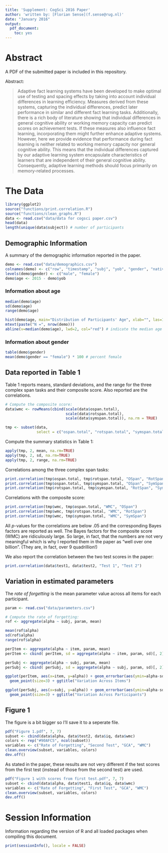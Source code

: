 ```yaml
---
title: 'Supplement: CogSci 2016 Paper'
author: 'written by: [Florian Sense](f.sense@rug.nl)'
date: "January 2016"
output:
  pdf_document:
    toc: yes
---
```



# Abstract

A PDF of the submitted paper is included in this repository.

Abstract:

> Adaptive fact learning systems have been developed to make optimal use of testing and spacing effects by taking into account individual differences in learning efficiency. Measures derived from these systems, capturing the individual differences, predict later performance in similar and different fact learning tasks. Additionally, there is a rich body of literature showing that individual differences in general cognitive ability or working memory capacity can predict scores on achievement tests. If these measures also influence fact learning, incorporating them might further enhance adaptive systems. However, here we provide evidence that performance during fact learning is neither related to working memory capacity nor general cognitive ability. This means that the individual differences captured by our adaptive learning system encapsulate characteristics of learners that are independent of their general cognitive ability. Consequently, adaptive learning methods should focus primarily on memory-related processes.  

# The Data

```r
library(ggplot2)
source("functions/print.correlation.R")
source("functions/clean_graphs.R")
data <- read.csv("data/data for cogsci paper.csv")
head(data)
length(unique(data$subject)) # number of participants
```

## Demographic Information

A summary of the demographic information reported in the paper.

```r
demo <- read.csv("data/demographics.csv")
colnames(demo) <- c("row", "timestamp", "subj", "yob", "gender", "native", "Swahili")
levels(demo$gender) <- c("male", "female")
demo$age <- 2015 - demo$yob
```

### Information about age

```r
median(demo$age)
sd(demo$age)
range(demo$age)

hist(demo$age, main="Distribution of Participants' Age", xlab="", las=1)
mtext(paste("N =", nrow(demo)))
abline(v=median(demo$age), lwd=2, col="red") # indicate the median age on the plot
```


### Information about gender

```r
table(demo$gender)
mean(demo$gender == "female") * 100 # percent female
```



## Data reported in Table 1

Table 1 reports means, standard deviations, and the range for the three complex span tasks and their composite score. Also reported are the correlations.

```r
# Compute the composite score:
data$wmc <- rowMeans(cbind(scale(data$ospan.total), 
                           scale(data$rotspan.total), 
                           scale(data$symspan.total)), na.rm = TRUE)

tmp <- subset(data, 
              select = c("ospan.total", "rotspan.total", "symspan.total", "wmc"))
```

Compute the summary statistics in Table 1:

```r
apply(tmp, 2, mean, na.rm=TRUE)
apply(tmp, 2, sd, na.rm=TRUE)
apply(tmp, 2, range, na.rm=TRUE)
```

Correlations among the three complex span tasks:

```r
print.correlation(tmp$ospan.total, tmp$rotspan.total, "OSpan", "RotSpan")
print.correlation(tmp$ospan.total, tmp$symspan.total, "OSpan", "SymSpan")
print.correlation(tmp$rotspan.total, tmp$symspan.total, "RotSpan", "SymSpan")
```

Correlations with the composite score:

```r
print.correlation(tmp$wmc, tmp$ospan.total, "WMC", "OSpan")
print.correlation(tmp$wmc, tmp$rotspan.total, "WMC", "RotSpan")
print.correlation(tmp$wmc, tmp$symspan.total, "WMC", "SymSpan")
```

All *p*-values for the correlations are below .05 and the corresponding Bayes factors are reported as well. The Bayes factors for the composite score (WMC) are ridiculously large. So large, in fact, that the numbers are not very meaningful which is why I reported them in the paper as "well over one billion". (They are, in fact, over 9 quadrillion!)

We also report the correlation between the two test scores in the paper:

```r
print.correlation(data$test1, data$test2, "Test 1", "Test 2")
```


## Variation in estimated parameters

The *rate of forgetting* is the mean parameter value across all items for each participant.

```r
param <- read.csv("data/parameters.csv")

# Compute the rate of forgetting:
rof <- aggregate(alpha ~ subj, param, mean)

mean(rof$alpha)
sd(rof$alpha)
range(rof$alpha)

perItem <- aggregate(alpha ~ item, param, mean)
perItem <- cbind( perItem, sd = aggregate(alpha ~ item, param, sd)[, 2] )

perSubj <- aggregate(alpha ~ subj, param, mean)
perSubj <- cbind( perSubj, sd = aggregate(alpha ~ subj, param, sd)[, 2] )

ggplot(perItem, aes(x=item, y=alpha)) + geom_errorbar(aes(ymin=alpha-sd, ymax=alpha+sd)) +
  geom_point(size=3) + ggtitle("Variation Across Items")

ggplot(perSubj, aes(x=subj, y=alpha)) + geom_errorbar(aes(ymin=alpha-sd, ymax=alpha+sd)) +
  geom_point(size=3) + ggtitle("Variation Across Participants")
```

## Figure 1

The figure is a bit bigger so I'll save it to a seperate file.

```r
pdf("Figure 1.pdf", 7, 7)
subset <- cbind(data$alpha, data$test2, data$iq, data$wmc)
colors <- rep("#90AFC5", ncol(subset))
variables <- c("Rate of Forgetting", "Second Test", "GCA", "WMC")
clean.overview(subset, variables, colors)
dev.off()
```

As stated in the paper, these results are not very different if the test scores from the first test (instead of those from the second test) are used.

```r
pdf("Figure 1 with scores from first test.pdf", 7, 7)
subset <- cbind(data$alpha, data$test1, data$iq, data$wmc)
variables <- c("Rate of Forgetting", "First Test", "GCA", "WMC")
clean.overview(subset, variables, colors)
dev.off()
```

# Session Information

Information regarding the version of R and all loaded packages when compiling this document.

```r
print(sessionInfo(), locale = FALSE)
```